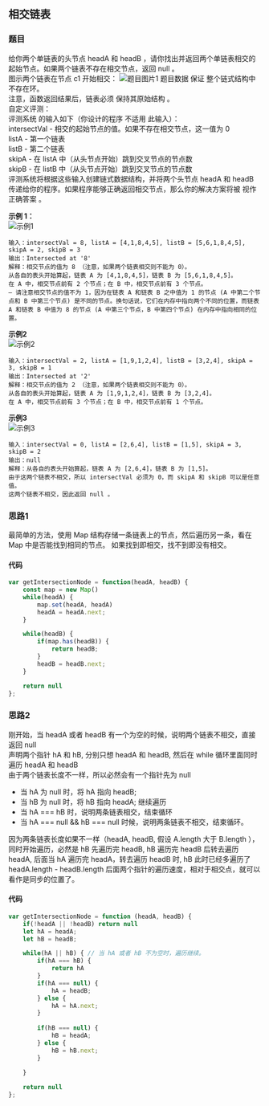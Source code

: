 ## 相交链表
<TitleMsg
    link='https://leetcode.cn/problems/intersection-of-two-linked-lists/description/'
    level='easy'
    title='No.160 相交链表'
/>

### 题目
给你两个单链表的头节点 headA 和 headB ，请你找出并返回两个单链表相交的起始节点。如果两个链表不存在相交节点，返回 null 。  
图示两个链表在节点 c1 开始相交：
![题目图片1](https://assets.leetcode-cn.com/aliyun-lc-upload/uploads/2018/12/14/160_statement.png)
题目数据 保证 整个链式结构中不存在环。  
注意，函数返回结果后，链表必须 保持其原始结构 。  
自定义评测：  
评测系统 的输入如下（你设计的程序 不适用 此输入）：   
intersectVal - 相交的起始节点的值。如果不存在相交节点，这一值为 0  
listA - 第一个链表  
listB - 第二个链表  
skipA - 在 listA 中（从头节点开始）跳到交叉节点的节点数  
skipB - 在 listB 中（从头节点开始）跳到交叉节点的节点数  
评测系统将根据这些输入创建链式数据结构，并将两个头节点 headA 和 headB 传递给你的程序。如果程序能够正确返回相交节点，那么你的解决方案将被 视作正确答案 。  

**示例 1：**  
![示例1](https://assets.leetcode.com/uploads/2018/12/13/160_example_1.png)
```text
输入：intersectVal = 8, listA = [4,1,8,4,5], listB = [5,6,1,8,4,5], skipA = 2, skipB = 3
输出：Intersected at '8'
解释：相交节点的值为 8 （注意，如果两个链表相交则不能为 0）。
从各自的表头开始算起，链表 A 为 [4,1,8,4,5]，链表 B 为 [5,6,1,8,4,5]。
在 A 中，相交节点前有 2 个节点；在 B 中，相交节点前有 3 个节点。
— 请注意相交节点的值不为 1，因为在链表 A 和链表 B 之中值为 1 的节点 (A 中第二个节点和 B 中第三个节点) 是不同的节点。换句话说，它们在内存中指向两个不同的位置，而链表 A 和链表 B 中值为 8 的节点 (A 中第三个节点，B 中第四个节点) 在内存中指向相同的位置。
```
**示例2**  
![示例2](https://assets.leetcode.com/uploads/2018/12/13/160_example_2.png)

```text
输入：intersectVal = 2, listA = [1,9,1,2,4], listB = [3,2,4], skipA = 3, skipB = 1
输出：Intersected at '2'
解释：相交节点的值为 2 （注意，如果两个链表相交则不能为 0）。
从各自的表头开始算起，链表 A 为 [1,9,1,2,4]，链表 B 为 [3,2,4]。
在 A 中，相交节点前有 3 个节点；在 B 中，相交节点前有 1 个节点。
```


**示例3**  
![示例3](https://assets.leetcode.com/uploads/2018/12/13/160_example_3.png)

```text
输入：intersectVal = 0, listA = [2,6,4], listB = [1,5], skipA = 3, skipB = 2
输出：null
解释：从各自的表头开始算起，链表 A 为 [2,6,4]，链表 B 为 [1,5]。
由于这两个链表不相交，所以 intersectVal 必须为 0，而 skipA 和 skipB 可以是任意值。
这两个链表不相交，因此返回 null 。
```

### 思路1

最简单的方法，使用 Map 结构存储一条链表上的节点，然后遍历另一条，看在 Map 中是否能找到相同的节点。
如果找到即相交，找不到即没有相交。

#### 代码
```javascript
var getIntersectionNode = function(headA, headB) {
    const map = new Map()
    while(headA) {
        map.set(headA, headA)
        headA = headA.next;
    }

    while(headB) {
        if(map.has(headB)) {
            return headB;
        }
        headB = headB.next;
    }

    return null
};
```

### 思路2
刚开始，当 headA 或者 headB 有一个为空的时候，说明两个链表不相交，直接返回 null  
声明两个指针 hA 和 hB, 分别只想 headA 和 headB, 然后在 while 循环里面同时遍历 headA 和 headB  
由于两个链表长度不一样，所以必然会有一个指针先为 null
- 当 hA 为 null 时，将 hA 指向 headB;
- 当 hB 为 null 时，将 hB 指向 headA;
继续遍历
- 当 hA === hB 时，说明两条链表相交，结束循环
- 当 hA === null && hB === null 时候，说明两条链表不相交，结束循环。

因为两条链表长度如果不一样（headA, headB, 假设 A.length 大于 B.length ），同时开始遍历，必然是 hB 先遍历完 headB,
hB 遍历完 headB 后转去遍历 headA,
后面当 hA 遍历完 headA，转去遍历 headB 时,
hB 此时已经多遍历了 headA.length - headB.length 
后面两个指针的遍历速度，相对于相交点，就可以看作是同步的位置了。

#### 代码
```javascript
var getIntersectionNode = function (headA, headB) {
    if(!headA || !headB) return null
    let hA = headA;
    let hB = headB;

    while(hA || hB) { // 当 hA 或者 hB 不为空时，遍历继续。
        if(hA === hB) {
            return hA
        }
        if(hA === null) {
            hA = headB;
        } else {
            hA = hA.next;
        }
        
        if(hB === null) {
            hB = headA;
        } else {
            hB = hB.next;
        }
        
    }

    return null
};
```